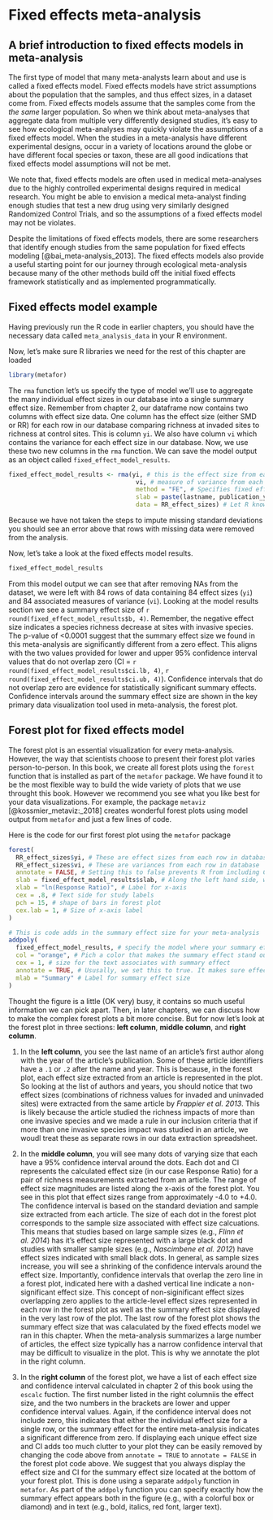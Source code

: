 # Fixed effects meta-analysis

## A brief introduction to fixed effects models in meta-analysis  
The first type of model that many meta-analysts learn about and use is called a fixed effects model. Fixed effects models have strict assumptions about the population that the samples, and thus effect sizes, in a dataset come from.  Fixed effects models assume that the samples come from the *the same* larger population. So when we think about meta-analyses that aggregate data from multiple very differently designed studies, it's easy to see how ecological meta-analyses may quickly violate the assumptions of a fixed effects model. When the studies in a meta-analysis have different experimental designs, occur in a variety of locations around the globe or have different focal species or taxon, these are all good indications that fixed effects model assumptions will not be met.  

We note that, fixed effects models are often used in medical meta-analyses due to the highly controlled experimental designs required in medical research. You might be able to envision a medical meta-analyst finding enough studies that test a new drug using very similarly designed Randomized Control Trials, and so the assumptions of a fixed effects model may not be violates. 

Despite the limitations of fixed effects models, there are some researchers that identify enough studies from the same population for fixed effects modeling [@bai_meta-analysis_2013]. The fixed effects models also provide a useful starting point for our journey through ecological meta-analysis because many of the other methods build off the initial fixed effects framework statistically and as implemented programmatically.

## Fixed effects model example

Having previously run the R code in earlier chapters, you should have the necessary data called `meta_analysis_data` in your R environment.

Now, let's make sure R libraries we need for the rest of this chapter are loaded  

```r
library(metafor)
```

The `rma` function let's us specify the type of model we'll use to aggregate the many individual effect sizes in our database into a single summary effect size.  Remember from chapter 2, our dataframe now contains two columns with effect size data. One column has the effect size (either SMD or RR) for each row in our database comparing richness at invaded sites to richness at control sites. This is column `yi`. We also have column `vi` which contains the variance for each effect size in our database. Now, we use these two new columns in the `rma` function.  We can save the model output as an object called `fixed_effect_model_results`.

```r
fixed_effect_model_results <- rma(yi, # this is the effect size from each row in database
                                   vi, # measure of variance from each row in database
                                   method = "FE", # Specifies fixed effects model
                                   slab = paste(lastname, publication_year, sep = ""), # This line of code prepares study labels for the forest plot we'll create at the end of the chapter
                                   data = RR_effect_sizes) # Let R know the dataframe we'll use for our model calculations
```

Because we have not taken the steps to impute missing standard deviations you should see an error above that rows with missing data were removed from the analysis.

Now, let's take a look at the fixed effects model results.  

```r
fixed_effect_model_results
```

From this model output we can see that after removing NAs from the dataset, we were left with 84 rows of data containing 84 effect sizes (`yi`) and 84 associated measures of variance (`vi`). Looking at the model results section we see a summary effect size of `r round(fixed_effect_model_results$b, 4)`. Remember, the negative effect size indicates a species richness decrease at sites with invasive species. The p-value of <0.0001 suggest that the summary effect size we found in this meta-analysis are significantly different from a zero effect.  This aligns with the two values provided for lower and upper 95% confidence interval values that do not overlap zero (CI = `r round(fixed_effect_model_results$ci.lb, 4)`, `r round(fixed_effect_model_results$ci.ub, 4)`). Confidence intervals that do not overlap zero are evidence for statistically significant summary effects. Confidence intervals around the summary effect size are shown in the key primary data visualization tool used in meta-analysis, the forest plot.

## Forest plot for fixed effects model
The forest plot is an essential visualization for every meta-analysis. However, the way that scientists choose to present their forest plot varies person-to-person. In this book, we create all forest plots using the `forest` function that is installed as part of the `metafor` package. We have found it to be the most flexible way to build the wide variety of plots that we use throught this book. However we recommend you see what you like best for your data visualizations. For example, the package `metaviz` [@kossmier_metaviz:_2018] creates wonderful forest plots using model output from `metafor` and just a few lines of code.

Here is the code for our first forest plot using the `metafor` package

```r
forest(
  RR_effect_sizes$yi, # These are effect sizes from each row in database
  RR_effect_sizes$vi, # These are variances from each row in database
  annotate = FALSE, # Setting this to false prevents R from including CIs for each of the 84 effect sizes in the forest plot. Setting it to TRUE is generally a good practice, but would make this plot cluttered.
  slab = fixed_effect_model_results$slab, # Along the left hand side, we want eac individual effect size labeled with author names and publication years. We speified this when we calculated the summary effect size above
  xlab = "ln(Response Ratio)", # Label for x-axis
  cex = .8, # Text side for study labels
  pch = 15, # shape of bars in forest plot
  cex.lab = 1, # Size of x-axis label
)

# This is code adds in the summary effect size for your meta-analysis
addpoly(
  fixed_effect_model_results, # specify the model where your summary effect comes from.
  col = "orange", # Pich a color that makes the summary effect stand out from the other effect sizes.
  cex = 1, # size for the text associates with summary effect
  annotate = TRUE, # Ususally, we set this to true. It makes sure effect size and CI for summary effect dize is printed on forest plot.
  mlab = "Summary" # Label for summary effect size
)
```

Thought the figure is a little (OK very) busy, it contains so much useful information we can pick apart.  Then, in later chapters, we can discuss how to make the complex forest plots a bit more concise.  But for now let's look at the forest plot in three sections: **left column**, **middle column**, and **right column**.

1. In the **left column**, you see the last name of an article's first author along with the year of the article's publication.  Some of these article identifiers have a `.1` or `.2` after the name and year. This is because, in the forest plot, each effect size extracted from an article is represented in the plot.  So looking at the list of authors and years, you should notice that two effect sizes (combinations of richness values for invaded and uninvaded sites) were extracted from the same article by *Frappier et al. 2013*. This is likely because the article studied the richness impacts of more than one invasive species and we made a rule in our inclusion criteria that if more than one invasive species impact was studied in an article, we woudl treat these as separate rows in our data extraction spreadsheet.

2. In the **middle column**, you will see many dots of varying size that each have a 95% confidence interval around the dots. Each dot and CI represents the calculated effect size (in our case Response Ratio) for a pair of richness measurements extracted from an article. The range of  effect size magnitudes are listed along the x-axis of the forest plot. You see in this plot that effect sizes range from approximately -4.0 to +4.0. The confidence interval is based on the standard deviation and sample size extracted from each article. The size of each dot in the forest plot corresponds to the sample size associated with effect size calcuations.  This means that studies based on large sample sizes (e.g., *Flinn et al. 2014*) has it's effect size represented with a large black dot and studies with smaller sample sizes (e.g., *Nascimbene et al. 2012*) have effect sizes indicated with small black dots. In general, as sample sizes increase, you will see a shrinking of the confidence intervals around the effect size. Importantly, confidence intervals that overlap the zero line in a forest plot, indicated here with a dashed vertical line indicate a non-significant effect size.  This concept of non-siginificant effect sizes overlapping zero applies to the article-level effect sizes represented in each row in the forest plot as well as the summary effect size displayed in the very last row of the plot.  The last row of the forest plot shows the summary effect size that was calaculated by the fixed effects model we ran in this chapter. When the meta-analysis summarizes a large number of articles, the effect size typically has a  narrow confidence interval that may be difficult to visualize in the plot. This is why we annotate the plot in the right column.

3. In the **right column** of the forest plot, we have a list of each effect size and confidence interval calculated in chapter 2 of this book using the `escalc` fuction. The first number listed in the right columniis the effect size, and the two numbers in the brackets are lower and upper confidence interval values.  Again, if the confidence interval does not include zero, this indicates that either the individual effect size for a single row, or the summary effect for the entire meta-analysis indicates a significant difference from zero.  If displaying each unique effect size and CI adds too much clutter to your plot they can be easily removed by changing the code above from `annotate = TRUE` to `annotate = FALSE` in the forest plot code above. We suggest that you always display the effect size and CI for the summary effect size located at the bottom of your forest plot.  This is done using a separate `addpoly` function in `metafor`.  As part of the `addpoly` function you can specify exactly how the summary effect appears both in the figure (e.g., with a colorful box or diamond) and in text (e.g., bold, italics, red font, larger text).

